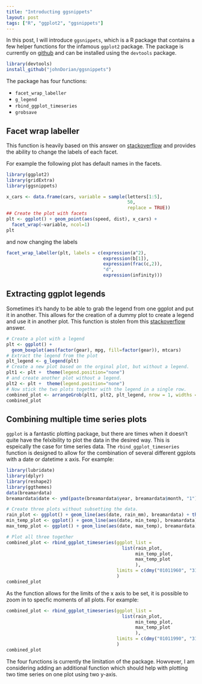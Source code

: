 ```yaml
---
title: "Introducting ggsnippets"
layout: post
tags: ["R", "ggplot2", "ggsnippets"]
---
```


In this post, I will introduce `ggsnippets`, which is a R package that contains a few helper functions for the infamous `ggplot2` package. The package is currently on [github](https://github.com/johnDorian/ggsnippets) and can be installed using the `devtools` package.

```r
library(devtools)
install_github("johnDorian/ggsnippets")
```

The package has four functions:

* `facet_wrap_labeller`
* `g_legend`
* `rbind_ggplot_timeseries`
* `grobsave`

## Facet wrap labeller

This function is heavily based on this answer on [stackoverflow](http://stackoverflow.com/questions/11979017) and provides the ability to change the labels of each facet.

For example the following plot has default names in the facets.

```r
library(ggplot2)
library(gridExtra)
library(ggsnippets)

x_cars <- data.frame(cars, variable = sample(letters[1:5],
                                             50,
                                             replace = TRUE))
## Create the plot with facets
plt <- ggplot() + geom_point(aes(speed, dist), x_cars) +
  facet_wrap(~variable, ncol=1)
plt
```

and now changing the labels

```r

facet_wrap_labeller(plt, labels = c(expression(a^2),
                                    expression(b[1]),
                                    expression(frac(c,2)),
                                    "d",
                                    expression(infinity)))

```

## Extracting ggplot legends

Sometimes it's handy to be able to grab the legend from one ggplot and put it in another. This allows for the creation of a dummy plot to create a legend and use it in another plot. This function is stolen from this [stackoverflow](http://stackoverflow.com/questions/11883844) answer.

```r
# Create a plot with a legend
plt <- ggplot() + 
  geom_boxplot(aes(factor(gear), mpg, fill=factor(gear)), mtcars)
# Extract the legend from the plot
plt_legend <- g_legend(plt)
# Create a new plot based on the orginal plot, but without a legend.
plt1 <- plt +  theme(legend.position="none")
# and create another plot without a legend.
plt2 <- plt +  theme(legend.position="none")
# Now stick the two plots together with the legend in a single row.
combined_plot <- arrangeGrob(plt1, plt2, plt_legend, nrow = 1, widths = c( 0.45, 0.45, 0.1))
combined_plot
```

## Combining multiple time series plots 

`ggplot` is a fantastic plotting package, but there are times when it doesn't quite have the felxibility to plot the data in the desired way. This is espeically the case for time series data. The `rbind_ggplot_timeseries` function is designed to allow for the combination of several different ggplots with a date or datetime x axis. For example:


```r
library(lubridate)
library(dplyr)
library(reshape2)
library(ggthemes)
data(breamardata)
breamardata$date <- ymd(paste(breamardata$year, breamardata$month, "1"))

# Create three plots without subsetting the data.
rain_plot <- ggplot() + geom_line(aes(date, rain_mm), breamardata) + theme_few(20)
min_temp_plot <- ggplot() + geom_line(aes(date, min_temp), breamardata) + theme_few(20)
max_temp_plot <- ggplot() + geom_line(aes(date, max_temp), breamardata) + theme_few(20)

# Plot all three together
combined_plot <- rbind_ggplot_timeseries(ggplot_list = 
                                           list(rain_plot,
                                                min_temp_plot,
                                                max_temp_plot
                                                ),
                                         limits = c(dmy("01011960", "31122014"))
                                         )
combined_plot
```

As the function allows for the limits of the x axis to be set, it is possible to zoom in to specfic moments of all plots. For example:

```r
combined_plot <- rbind_ggplot_timeseries(ggplot_list = 
                                           list(rain_plot,
                                                min_temp_plot,
                                                max_temp_plot
                                                ),
                                         limits = c(dmy("01011990", "31122000"))
                                         )
combined_plot
```

The four functions is currently the limitation of the package. Howvever, I am considering adding an additional function which should help with plotting two time series on one plot using two y-axis. 




